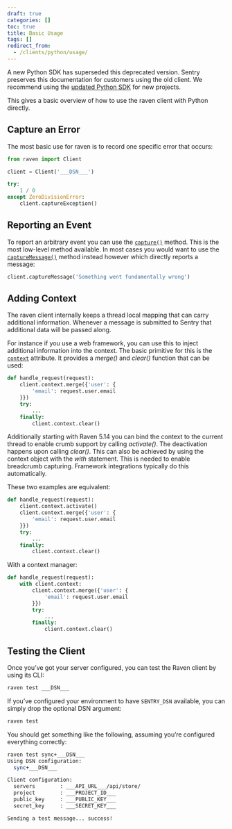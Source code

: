 ```yaml
---
draft: true
categories: []
toc: true
title: Basic Usage
tags: []
redirect_from:
  - /clients/python/usage/
---
```


<Alert level="warning" title="Deprecation Warning">

A new Python SDK has superseded this deprecated version. Sentry preserves this documentation for customers using the old client. We recommend using the [updated Python SDK](/platforms/python/) for new projects.

</Alert>

This gives a basic overview of how to use the raven client with Python directly.

## Capture an Error

The most basic use for raven is to record one specific error that occurs:

```python
from raven import Client

client = Client('___DSN___')

try:
    1 / 0
except ZeroDivisionError:
    client.captureException()
```

## Reporting an Event

To report an arbitrary event you can use the [`capture()`](/platforms/python/legacy-sdk/api/#raven.Client.capture "raven.Client.capture") method. This is the most low-level method available. In most cases you would want to use the [`captureMessage()`](/platforms/python/legacy-sdk/api/#raven.Client.captureMessage "raven.Client.captureMessage") method instead however which directly reports a message:

```python
client.captureMessage('Something went fundamentally wrong')
```

## Adding Context

The raven client internally keeps a thread local mapping that can carry additional information. Whenever a message is submitted to Sentry that additional data will be passed along.

For instance if you use a web framework, you can use this to inject additional information into the context. The basic primitive for this is the [`context`](/platforms/python/legacy-sdk/api/#raven.Client.context "raven.Client.context") attribute. It provides a _merge()_ and _clear()_ function that can be used:

```python
def handle_request(request):
    client.context.merge({'user': {
        'email': request.user.email
    }})
    try:
        ...
    finally:
        client.context.clear()
```

Additionally starting with Raven 5.14 you can bind the context to the current thread to enable crumb support by calling _activate()_. The deactivation happens upon calling _clear()_. This can also be achieved by using the context object with the _with_ statement. This is needed to enable breadcrumb capturing. Framework integrations typically do this automatically.

These two examples are equivalent:

```python
def handle_request(request):
    client.context.activate()
    client.context.merge({'user': {
        'email': request.user.email
    }})
    try:
        ...
    finally:
        client.context.clear()
```

With a context manager:

```python
def handle_request(request):
    with client.context:
        client.context.merge({'user': {
            'email': request.user.email
        }})
        try:
            ...
        finally:
            client.context.clear()
```

## Testing the Client

Once you’ve got your server configured, you can test the Raven client by using its CLI:

```bash
raven test ___DSN___
```

If you’ve configured your environment to have `SENTRY_DSN` available, you can simply drop the optional DSN argument:

```bash
raven test
```

You should get something like the following, assuming you’re configured everything correctly:

```bash
raven test sync+___DSN___
Using DSN configuration:
  sync+___DSN___

Client configuration:
  servers        : ___API_URL___/api/store/
  project        : ___PROJECT_ID___
  public_key     : ___PUBLIC_KEY___
  secret_key     : ___SECRET_KEY___

Sending a test message... success!
```
